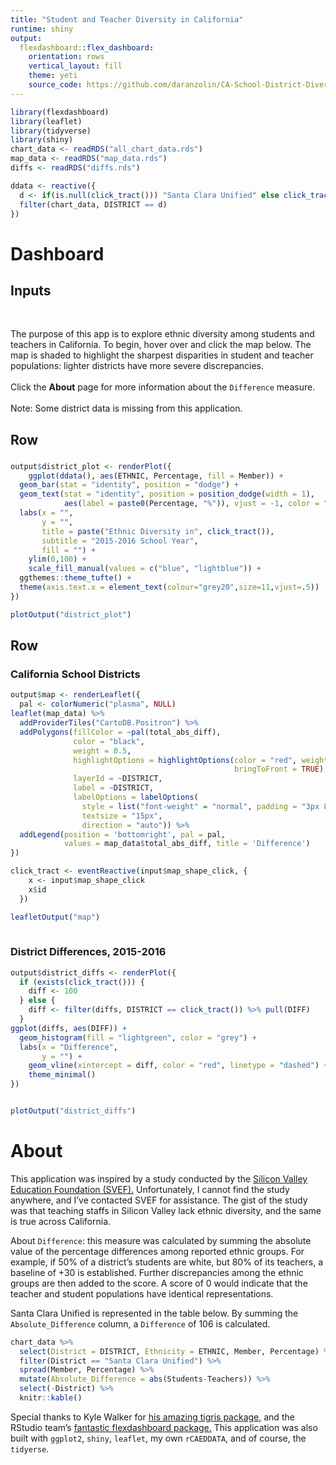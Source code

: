 ```yaml
---
title: "Student and Teacher Diversity in California"
runtime: shiny
output: 
  flexdashboard::flex_dashboard:
    orientation: rows
    vertical_layout: fill
    theme: yeti
    source_code: https://github.com/daranzolin/CA-School-District-Diversity
---
```


```r
library(flexdashboard)
library(leaflet)
library(tidyverse)
library(shiny)
chart_data <- readRDS("all_chart_data.rds")
map_data <- readRDS("map_data.rds")
diffs <- readRDS("diffs.rds")

ddata <- reactive({
  d <- if(is.null(click_tract())) "Santa Clara Unified" else click_tract()
  filter(chart_data, DISTRICT == d)
})

```

Dashboard
=====================================  

Inputs {.sidebar}
-----------------------------------------------------------------------

```r

```

<br>
The purpose of this app is to explore ethnic diversity among students and teachers in California. To begin, hover over and click the map below. The map is shaded to highlight the sharpest disparities in student and teacher populations: lighter districts have more severe discrepancies. 
<br>
<br>
Click the **About** page for more information about the `Difference` measure.
<br>
<br>
Note: Some district data is missing from this application.




  
Row
-------------------------------------

### 

```r
output$district_plot <- renderPlot({
    ggplot(ddata(), aes(ETHNIC, Percentage, fill = Member)) +
  geom_bar(stat = "identity", position = "dodge") +
  geom_text(stat = "identity", position = position_dodge(width = 1), 
            aes(label = paste0(Percentage, "%")), vjust = -1, color = "black") +
  labs(x = "",
       y = "", 
       title = paste("Ethnic Diversity in", click_tract()),
       subtitle = "2015-2016 School Year", 
       fill = "") +
    ylim(0,100) +
    scale_fill_manual(values = c("blue", "lightblue")) +
  ggthemes::theme_tufte() +
  theme(axis.text.x = element_text(colour="grey20",size=11,vjust=.5)) 
})

plotOutput("district_plot")
```

Row
-------------------------------------
   
### California School Districts

```r

output$map <- renderLeaflet({
  pal <- colorNumeric("plasma", NULL)
leaflet(map_data) %>%
  addProviderTiles("CartoDB.Positron") %>%
  addPolygons(fillColor = ~pal(total_abs_diff),
              color = "black",
              weight = 0.5,
              highlightOptions = highlightOptions(color = "red", weight = 2,
                                                  bringToFront = TRUE),
              layerId = ~DISTRICT,
              label = ~DISTRICT, 
              labelOptions = labelOptions(
                style = list("font-weight" = "normal", padding = "3px 8px"),
                textsize = "15px",
                direction = "auto")) %>% 
  addLegend(position = 'bottomright', pal = pal, 
            values = map_data$total_abs_diff, title = 'Difference')
})

click_tract <- eventReactive(input$map_shape_click, {
    x <- input$map_shape_click
    x$id
  })

leafletOutput("map")
  

```   
    
### District Differences, 2015-2016 

```r

output$district_diffs <- renderPlot({
  if (exists(click_tract())) {
    diff <- 100
  } else {
    diff <- filter(diffs, DISTRICT == click_tract()) %>% pull(DIFF)
  }
ggplot(diffs, aes(DIFF)) +
  geom_histogram(fill = "lightgreen", color = "grey") +
  labs(x = "Difference",
       y = "") +
    geom_vline(xintercept = diff, color = "red", linetype = "dashed") +
    theme_minimal()
})


plotOutput("district_diffs")
```

About
=====================================  

This application was inspired by a study conducted by the [Silicon Valley Education Foundation (SVEF).](http://svefoundation.org/) Unfortunately, I cannot find the study anywhere, and I've contacted SVEF for assistance. The gist of the study was that teaching staffs in Silicon Valley lack ethnic diversity, and the same is true across California.

About `Difference`: this measure was calculated by summing the absolute value of the percentage differences among reported ethnic groups. For example, if 50% of a district's students are white, but 80% of its teachers, a baseline of +30 is established. Further discrepancies among the ethnic groups are then added to the score. A score of 0 would indicate that the teacher and student populations have identical representations.

Santa Clara Unified is represented in the table below. By summing the `Absolute_Difference` column, a `Difference` of 106 is calculated.


```r
chart_data %>% 
  select(District = DISTRICT, Ethnicity = ETHNIC, Member, Percentage) %>% 
  filter(District == "Santa Clara Unified") %>% 
  spread(Member, Percentage) %>% 
  mutate(Absolute_Difference = abs(Students-Teachers)) %>% 
  select(-District) %>% 
  knitr::kable()
```

Special thanks to Kyle Walker for [his amazing tigris package,](https://github.com/walkerke/tigris) and the RStudio team's [fantastic flexdashboard package.](http://rmarkdown.rstudio.com/flexdashboard/index.html) This application was also built with `ggplot2`, `shiny`, `leaflet`, my own `rCAEDDATA`, and of course, the `tidyerse`.
